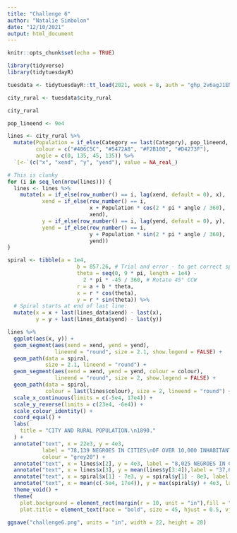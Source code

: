 ```yaml
---
title: "Challenge 6"
author: "Natalie Simbolon"
date: "12/10/2021"
output: html_document
---
```


```r
knitr::opts_chunk$set(echo = TRUE)
```

```r
library(tidyverse)
library(tidytuesdayR)
```

```r
tuesdata <- tidytuesdayR::tt_load(2021, week = 8, auth = "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")

city_rural <- tuesdata$city_rural

city_rural
```
```r

pop_lineend <- 9e4

lines <- city_rural %>% 
  mutate(Population = if_else(Category == last(Category), pop_lineend, Population),
         colour = c("#406C5C", "#5472A8", "#F2B100", "#D4273F"),
         angle = c(0, 135, 45, 135)) %>% 
  `[<-`(c("x", "xend", "y", "yend"), value = NA_real_)

# This is clunky
for (i in seq_len(nrow(lines))) {
  lines <- lines %>% 
    mutate(x = if_else(row_number() == i, lag(xend, default = 0), x),
           xend = if_else(row_number() == i,
                          x + Population * cos(2 * pi * angle / 360),
                          xend),
           y = if_else(row_number() == i, lag(yend, default = 0), y),
           yend = if_else(row_number() == i,
                          y + Population * sin(2 * pi * angle / 360),
                          yend))
}

spiral <- tibble(a = 1e4,
                      b = 857.26, # Trial and error - to get correct spiral length
                      theta = seq(0, 9 * pi, length = 1e4) -
                        2 * pi * -45 / 360, # Rotate 45° CCW
                      r = a + b * theta,
                      x = r * cos(theta),
                      y = r * sin(theta)) %>%
  # Spiral starts at end of last line:
  mutate(x = x + last(lines_data$xend) - last(x),
         y = y + last(lines_data$yend) - last(y))
```

```r
lines %>% 
  ggplot(aes(x, y)) +
  geom_segment(aes(xend = xend, yend = yend),
               lineend = "round", size = 2.1, show.legend = FALSE) +
  geom_path(data = spiral,
            size = 2.1, lineend = "round") +
  geom_segment(aes(xend = xend, yend = yend, colour = colour),
               lineend = "round", size = 2, show.legend = FALSE) +
  geom_path(data = spiral,
            colour = last(lines$colour), size = 2, lineend = "round") +
  scale_x_continuous(limits = c(-5e4, 17e4)) +
  scale_y_reverse(limits = c(23e4, -6e4)) +
  scale_colour_identity() +
  coord_equal() +
  labs(
    title = "CITY AND RURAL POPULATION.\n1890."
  ) +
  annotate("text", x = 22e3, y = 4e3,
           label = "78,139 NEGROES IN CITIES\nOF OVER 10,000 INHABITANTS", size = 8, lineheight = .75,
           colour = "grey20") +
  annotate("text", x = lines$x[2], y = 4e3, label = "8,025 NEGROES IN CITIES\n FROM 5,000 TO 10,000", size = 8, lineheight = .75, hjust = "left", colour = "grey20") +
  annotate("text", x = lines$x[3], y = mean(lines$y[3:4]),label = "37,699\nNEGROES\nIN CITIES\n FROM\n2,500 TO 5,000", size = 8, lineheight = .75, colour = "grey20") +
  annotate("text", x = spiral$x[1] - 7e3, y = spiral$y[1] - 8e3, label = "734,952", size = 8, colour = "grey20") +
  annotate("text", x = mean(c(-5e4, 17e4)), y = max(spiral$y) + 4e3, label = "NEGROES LIVING IN THE COUNTRY AND VILLAGES", size = 8, colour = "grey20") +
  theme_void() +
  theme(
    plot.background = element_rect(margin(r = 10, unit = "in"),fill = "antiquewhite2"),
    plot.title = element_text(face = "bold", size = 45, hjust = 0.5, vjust = -5))

ggsave("challenge6.png", units = "in", width = 22, height = 28)
```

